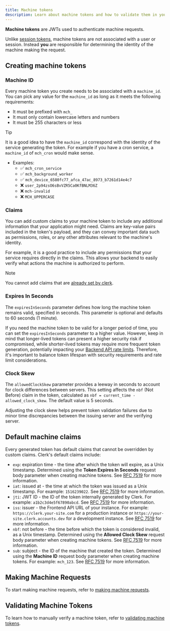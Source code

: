 ```yaml
---
title: Machine tokens
description: Learn about machine tokens and how to validate them in your backend.
---
```


**Machine tokens** are JWTs used to authenticate machine requests.

Unlike [session tokens](/docs/backend-requests/resources/session-tokens), machine tokens are not associated with a user or session. Instead **you** are responsible for determining the identity of the machine making the request.

## Creating machine tokens

### Machine ID

Every machine token you create needs to be associated with a `machine_id`. You can pick any value for the `machine_id` as long as it meets the following requirements:

- It must be prefixed with `mch_`
- It must only contain lowercase letters and numbers
- It must be 255 characters or less

> [!TIP]
> It is a good idea to have the `machine_id` correspond with the identity of the service generating the token. For example if you have a cron service, a `machine_id` of `mch_cron` would make sense.

- Examples:
  - ✅ `mch_cron_service`
  - ✅ `mch_background_worker`
  - ✅ `mch_device_6580fc77_afca_47ac_8973_b7261d14e4c7`
  - ❌ `user_2p94zsO6sBvVZR5Ca0KfBNLM36Z`
  - ❌ `mch-invalid`
  - ❌ `MCH_UPPERCASE`

### Claims

You can add custom claims to your machine token to include any additional information that your application might need. Claims are key-value pairs included in the token's payload, and they can convey important data such as permissions, roles, or any other attributes relevant to the machine's identity.

For example, it is a good practice to include any permissions that your service requires directly in the claims. This allows your backend to easily verify what actions the machine is authorized to perform.

> [!NOTE]
> You cannot add claims that are [already set by clerk](#default-machine-claims).

### Expires In Seconds

The `expiresInSeconds` parameter defines how long the machine token remains valid, specified in seconds. This parameter is optional and defaults to 60 seconds (1 minute).

If you need the machine token to be valid for a longer period of time, you can set the `expiresInSeconds` parameter to a higher value. However, keep in mind that longer-lived tokens can present a higher security risk if compromised, while shorter-lived tokens may require more frequent token generation, potentially impacting your [Backend API rate limits](/docs/backend-requests/resources/rate-limits). Therefore, it's important to balance token lifespan with security requirements and rate limit considerations.

### Clock Skew

The `allowedClockSkew` parameter provides a leeway in seconds to account for clock differences between servers. This setting affects the `nbf` (Not Before) claim in the token, calculated as `nbf = current_time - allowed_clock_skew`. The default value is 5 seconds.

Adjusting the clock skew helps prevent token validation failures due to minor time discrepancies between the issuing server and the verifying server.

## Default machine claims

Every generated token has default claims that cannot be overridden by custom claims. Clerk's default claims include:

- `exp`: expiration time - the time after which the token will expire, as a Unix timestamp. Determined using the **Token Expires In Seconds** request body parameter when creating machine tokens. See [RFC 7519](https://datatracker.ietf.org/doc/html/rfc7519#section-4.1.4) for more information.
- `iat`: issued at - the time at which the token was issued as a Unix timestamp. For example: `1516239022`. See [RFC 7519](https://datatracker.ietf.org/doc/html/rfc7519#section-4.1.6) for more information.
- `jti`: JWT ID - the ID of the token internally generated by Clerk. For example: `a1b2c3d4e5f67890abcd`. See [RFC 7519](https://datatracker.ietf.org/doc/html/rfc7519#section-4.1.7) for more information.
- `iss`: issuer - the Frontend API URL of your instance. For example: `https://clerk.your-site.com` for a production instance or `https://your-site.clerk.accounts.dev` for a development instance. See [RFC 7519](https://datatracker.ietf.org/doc/html/rfc7519#section-4.1.1) for more information.
- `nbf`: not before - the time before which the token is considered invalid, as a Unix timestamp. Determined using the **Allowed Clock Skew** request body parameter when creating machine tokens. See [RFC 7519](https://datatracker.ietf.org/doc/html/rfc7519#section-4.1.5) for more information.
- `sub`: subject - the ID of the machine that created the token. Determined using the **Machine ID** request body parameter when creating machine tokens. For example: `mch_123`. See [RFC 7519](https://datatracker.ietf.org/doc/html/rfc7519#section-4.1.2) for more information.

## Making Machine Requests

To start making machine requests, refer to [making machine requests](/docs/machine-requests/making).

## Validating Machine Tokens

To learn how to manually verify a machine token, refer to [validating machine tokens](/docs/machine-requests/verifying).
